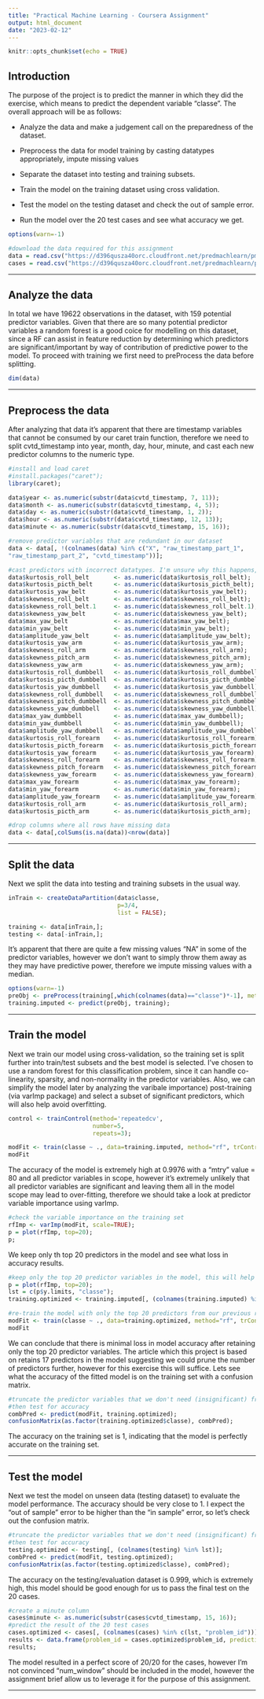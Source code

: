 ```yaml
---
title: "Practical Machine Learning - Coursera Assignment"
output: html_document
date: "2023-02-12"
---
```


```r
knitr::opts_chunk$set(echo = TRUE)
```

## Introduction

The purpose of the project is to predict the manner in which they did the exercise, which means to predict the dependent variable "classe". The overall approach will be as follows:

-   Analyze the data and make a judgement call on the preparedness of the dataset.

-   Preprocess the data for model training by casting datatypes appropriately, impute missing values

-   Separate the dataset into testing and training subsets.

-   Train the model on the training dataset using cross validation.

-   Test the model on the testing dataset and check the out of sample error.

-   Run the model over the 20 test cases and see what accuracy we get.

```r
options(warn=-1)

#download the data required for this assignment
data = read.csv("https://d396qusza40orc.cloudfront.net/predmachlearn/pml-training.csv");
cases = read.csv("https://d396qusza40orc.cloudfront.net/predmachlearn/pml-testing.csv");
```

------------------------------------------------------------------------

## Analyze the data

In total we have 19622 observations in the dataset, with 159 potential predictor variables. Given that there are so many potential predictor variables a random forest is a good coice for modelling on this dataset, since a RF can assist in feature reduction by determining which predictors are significant/important by way of contribution of predictive power to the model. To proceed with training we first need to preProcess the data before splitting.

```r
dim(data)
```

------------------------------------------------------------------------

## Preprocess the data

After analyzing that data it's apparent that there are timestamp variables that cannot be consumed by our caret train function, therefore we need to split cvtd_timestamp into year, month, day, hour, minute, and cast each new predictor columns to the numeric type.

```r
#install and load caret
#install.packages("caret");
library(caret);

data$year <- as.numeric(substr(data$cvtd_timestamp, 7, 11)); 
data$month <- as.numeric(substr(data$cvtd_timestamp, 4, 5)); 
data$day <- as.numeric(substr(data$cvtd_timestamp, 1, 2)); 
data$hour <- as.numeric(substr(data$cvtd_timestamp, 12, 13)); 
data$minute <- as.numeric(substr(data$cvtd_timestamp, 15, 16));

#remove predictor variables that are redundant in our dataset
data <- data[, !(colnames(data) %in% c("X", "raw_timestamp_part_1", 
"raw_timestamp_part_2", "cvtd_timestamp"))];

#cast predictors with incorrect datatypes. I'm unsure why this happens, but I want to keep as many predictor varaiables in scope as possible
data$kurtosis_roll_belt       <- as.numeric(data$kurtosis_roll_belt);
data$kurtosis_picth_belt      <- as.numeric(data$kurtosis_picth_belt);
data$kurtosis_yaw_belt        <- as.numeric(data$kurtosis_yaw_belt);
data$skewness_roll_belt       <- as.numeric(data$skewness_roll_belt);
data$skewness_roll_belt.1     <- as.numeric(data$skewness_roll_belt.1);
data$skewness_yaw_belt        <- as.numeric(data$skewness_yaw_belt);
data$max_yaw_belt             <- as.numeric(data$max_yaw_belt);
data$min_yaw_belt             <- as.numeric(data$min_yaw_belt);
data$amplitude_yaw_belt       <- as.numeric(data$amplitude_yaw_belt);
data$kurtosis_yaw_arm         <- as.numeric(data$kurtosis_yaw_arm);
data$skewness_roll_arm        <- as.numeric(data$skewness_roll_arm);
data$skewness_pitch_arm       <- as.numeric(data$skewness_pitch_arm);
data$skewness_yaw_arm         <- as.numeric(data$skewness_yaw_arm);
data$kurtosis_roll_dumbbell   <- as.numeric(data$kurtosis_roll_dumbbell);
data$kurtosis_picth_dumbbell  <- as.numeric(data$kurtosis_picth_dumbbel);
data$kurtosis_yaw_dumbbell    <- as.numeric(data$kurtosis_yaw_dumbbell);
data$skewness_roll_dumbbell   <- as.numeric(data$skewness_roll_dumbbell);
data$skewness_pitch_dumbbell  <- as.numeric(data$skewness_pitch_dumbbell);
data$skewness_yaw_dumbbell    <- as.numeric(data$skewness_yaw_dumbbell);
data$max_yaw_dumbbell         <- as.numeric(data$max_yaw_dumbbell);
data$min_yaw_dumbbell         <- as.numeric(data$min_yaw_dumbbell);
data$amplitude_yaw_dumbbell   <- as.numeric(data$amplitude_yaw_dumbbell);
data$kurtosis_roll_forearm    <- as.numeric(data$kurtosis_roll_forearm);
data$kurtosis_picth_forearm   <- as.numeric(data$kurtosis_picth_forearm);
data$kurtosis_yaw_forearm     <- as.numeric(data$kurtosis_yaw_forearm);
data$skewness_roll_forearm    <- as.numeric(data$skewness_roll_forearm);
data$skewness_pitch_forearm   <- as.numeric(data$skewness_pitch_forearm);
data$skewness_yaw_forearm     <- as.numeric(data$skewness_yaw_forearm);
data$max_yaw_forearm          <- as.numeric(data$max_yaw_forearm);
data$min_yaw_forearm          <- as.numeric(data$min_yaw_forearm);
data$amplitude_yaw_forearm    <- as.numeric(data$amplitude_yaw_forearm);
data$kurtosis_roll_arm        <- as.numeric(data$kurtosis_roll_arm);
data$kurtosis_picth_arm       <- as.numeric(data$kurtosis_picth_arm);

#drop columns where all rows have missing data
data <- data[,colSums(is.na(data))<nrow(data)]
```

------------------------------------------------------------------------

## Split the data

Next we split the data into testing and training subsets in the usual way.

```r
inTrain <- createDataPartition(data$classe,
                               p=3/4,
                               list = FALSE);

training <- data[inTrain,];
testing <- data[-inTrain,];
```

It's apparent that there are quite a few missing values "NA" in some of the predictor variables, however we don't want to simply throw them away as they may have predictive power, therefore we impute missing values with a median.

```r
options(warn=-1)
preObj <- preProcess(training[,which(colnames(data)=="classe")*-1], method="medianImpute");
training.imputed <- predict(preObj, training);
```

------------------------------------------------------------------------

## Train the model

Next we train our model using cross-validation, so the training set is split further into train/test subsets and the best model is selected. I've chosen to use a random forest for this classification problem, since it can handle co-linearity, sparsity, and non-normality in the predictor variables. Also, we can simplify the model later by analyzing the varibale importance) post-training (via varImp package) and select a subset of significant predictors, which will also help avoid overfitting.

```r
control <- trainControl(method='repeatedcv',
                        number=5,
                        repeats=3);

modFit <- train(classe ~ ., data=training.imputed, method="rf", trControl=control);
modFit
```

The accuracy of the model is extremely high at 0.9976 with a "mtry" value = 80 and all predictor variables in scope, however it's extremely unlikely that all predictor variables are significant and leaving them all in the model scope may lead to over-fitting, therefore we should take a look at predictor variable importance using varImp.

```r
#check the variable importance on the training set
rfImp <- varImp(modFit, scale=TRUE);
p = plot(rfImp, top=20);
p;
```

We keep only th top 20 predictors in the model and see what loss in accuracy results.

```r
#keep only the top 20 predictor variables in the model, this will help prevent over-fitting
p = plot(rfImp, top=20);
lst = c(p$y.limits, "classe");
training.optimized <- training.imputed[, (colnames(training.imputed) %in% lst)];

#re-train the model with only the top 20 predictors from our previous run
modFit <- train(classe ~ ., data=training.optimized, method="rf", trControl=control);
modFit
```

We can conclude that there is minimal loss in model accuracy after retaining only the top 20 predictor variables. The article which this project is based on retains 17 predictors in the model suggesting we could prune the number of predictors further, however for this exercise this will suffice. Lets see what the accuracy of the fitted model is on the training set with a confusion matrix.

```r
#truncate the predictor variables that we don't need (insignificant) from our testing dataset
#then test for accuracy
combPred <- predict(modFit, training.optimized);
confusionMatrix(as.factor(training.optimized$classe), combPred);
```

The accuracy on the training set is 1, indicating that the model is perfectly accurate on the training set.

------------------------------------------------------------------------

## Test the model

Next we test the model on unseen data (testing dataset) to evaluate the model performance. The accuracy should be very close to 1. I expect the "out of sample" error to be higher than the "in sample" error, so let's check out the confusion matrix.

```r
#truncate the predictor variables that we don't need (insignificant) from our testing dataset
#then test for accuracy
testing.optimized <- testing[, (colnames(testing) %in% lst)];
combPred <- predict(modFit, testing.optimized);
confusionMatrix(as.factor(testing.optimized$classe), combPred);
```

The accuracy on the testing/evaluation dataset is 0.999, which is extremely high, this model should be good enough for us to pass the final test on the 20 cases.

```r
#create a minute column
cases$minute <- as.numeric(substr(cases$cvtd_timestamp, 15, 16));
#predict the result of the 20 test cases
cases.optimized <- cases[, (colnames(cases) %in% c(lst, "problem_id"))];
results <- data.frame(problem_id = cases.optimized$problem_id, prediction = predict(modFit,cases.optimized));
results;
```

The model resulted in a perfect score of 20/20 for the cases, however I'm not convinced "num_window" should be included in the model, however the assignment brief allow us to leverage it for the purpose of this assignment.

------------------------------------------------------------------------
